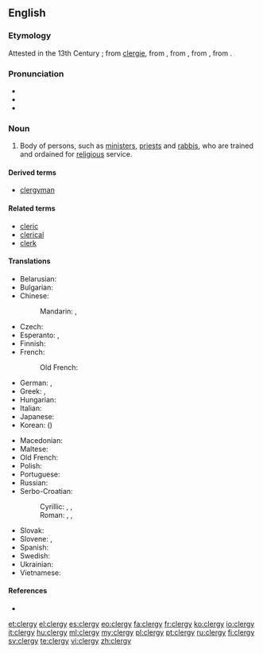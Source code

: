==English==

===Etymology===
Attested in the 13th Century {{C.E.}}; from [[clergie]], from {{etyl|fro|en}} {{term|sc=polytonic|clergié||learned men|lang=fro}}, from {{etyl|la|en}} {{term|sc=polytonic|clericatus||lang=la}}, from {{etyl|la|en}} {{term|sc=polytonic|clericus||one ordained for religious services|lang=la}}, from {{etyl|grc|en}} {{term|κληρικός|sc=polytonic|tr=klērikos||of the clergy|lang=grc}}.

===Pronunciation===
* {{IPA|/ˈklɜːrdʒi/}}
* {{audio|en-us-clergy.ogg|Audio (US)}}
* {{rhymes|ɜː(r)dʒi}}

===Noun===
{{en-noun|clerg|ies}}

# Body of persons, such as [[minister]]s, [[priest]]s and [[rabbi]]s, who are trained and ordained for [[religious]] service.

====Derived terms====
* [[clergyman]]

====Related terms====
* [[cleric]]
* [[clerical]]
* [[clerk]]

====Translations====
{{trans-top|people trained to officiate at religious ceremonies and services}}
* Belarusian: {{t-|be|духавенства|n|tr=duxavénstva|sc=Cyrl}}
* Bulgarian: {{t-|bg|духовенство|n|tr=duhovénstvo|sc=Cyrl}}
* Chinese:
*: Mandarin: {{t|cmn|神職人員|sc=Hani}}, {{t|cmn|神职人员|tr=shénzhí rényuán|sc=Hani}}
* Czech: {{t-|cs|duchovenstvo|n}}
* Esperanto: {{t-|eo|ekleziularo}}, {{t-|eo|pastraro}}
* Finnish: {{t+|fi|papisto}}
* French: {{t+|fr|clergé|m}}
*: Old French: {{tø|fro|clergie}}
* German: {{t-|de|Geistlichkeit|f}}, {{t+|de|Klerus|m}}
* Greek: {{t+|el|κλήρος|m|tr=klíros}}, {{t+|el|ιερατείο|n|tr=ierateío}}
* Hungarian: {{t+|hu|papság}}
* Italian: {{t+|it|clero|m}}
* Japanese: {{t-|ja|聖職者|tr=せいしょくしゃ, seishokusha|sc=Jpan}}
* Korean: {{t-|ko|성직자|tr=seongjikja|sc=Kore}} ({{t-|ko|聖職者|sc=Kore}})
{{trans-mid}}
* Macedonian: {{t-|mk|свештенство|n|tr=svéštenstvo|sc=Cyrl}}
* Maltese: {{t-|mt|kleru}}
* Old French: {{tø|fro|clergie|f}}
* Polish: {{t-|pl|duchowieństwo|n}}
* Portuguese: {{t+|pt|clero|m}}
* Russian: {{t+|ru|духовенство|n|tr=duxovénstvo}}
* Serbo-Croatian:
*: Cyrillic: {{t-|sh|клер|m}}, {{t-|sh|свештенство|n}}, {{t-|sh|свећенство|n}}
*: Roman: {{t-|sh|kler|m}}, {{t-|sh|sveštenstvo|n}}, {{t-|sh|svećenstvo|n}}
* Slovak: {{t-|sk|duchovenstvo|n}}
* Slovene: {{t+|sl|duhovščina|f}}, {{t-|sl|kler|m}}
* Spanish: {{t-|es|clero|m}}
* Swedish: {{t+|sv|prästerskap}}
* Ukrainian: {{t-|uk|духовенство|n|tr=duxovénstvo|sc=Cyrl}}
* Vietnamese: {{t-|vi|tư tế}}
{{trans-bottom}}

====References====
* {{R:Online Etymology Dictionary}}

[[et:clergy]]
[[el:clergy]]
[[es:clergy]]
[[eo:clergy]]
[[fa:clergy]]
[[fr:clergy]]
[[ko:clergy]]
[[io:clergy]]
[[it:clergy]]
[[hu:clergy]]
[[ml:clergy]]
[[my:clergy]]
[[pl:clergy]]
[[pt:clergy]]
[[ru:clergy]]
[[fi:clergy]]
[[sv:clergy]]
[[te:clergy]]
[[vi:clergy]]
[[zh:clergy]]